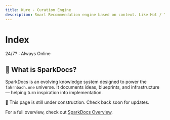 ```yaml
---
title: Kure - Curation Engine
description: Smart Recommendation engine based on context. Like Hot / Trending, but for YOU
---
```

# Index


24/7? : Always Online

## 🌟 What is SparkDocs?
SparkDocs is an evolving knowledge system designed to power the `fahrnbach.one` universe. It documents ideas, blueprints, and infrastructure — helping turn inspiration into implementation.

<Aside type="caution">🚧 This page is still under construction. Check back soon for updates.</Aside>

For a full overview, check out <a href="/start">SparkDocs Overview</a>.

